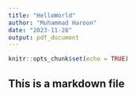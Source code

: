 ```yaml
---
title: "HelloWorld"
author: "Muhammad Haroon"
date: "2023-11-28"
output: pdf_document
---
```


```r
knitr::opts_chunk$set(echo = TRUE)
```

## This is a markdown file
